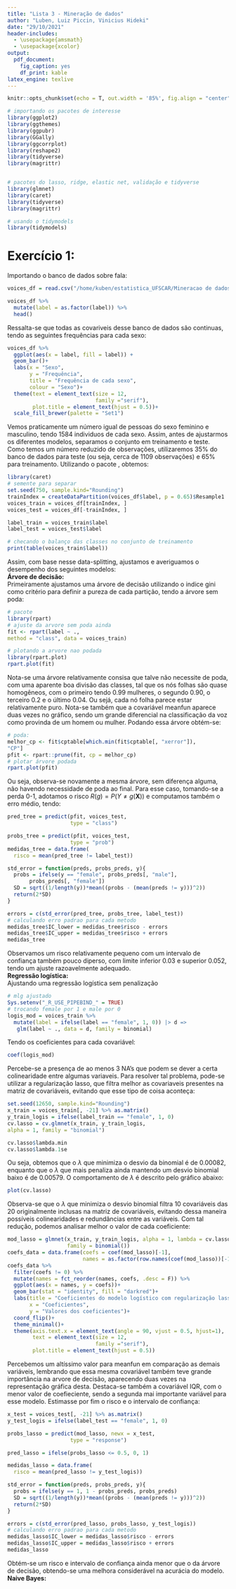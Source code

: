 ```yaml
---
title: "Lista 3 - Mineração de dados"
author: "Luben, Luiz Piccin, Vinicius Hideki"
date: "29/10/2021"
header-includes:
  - \usepackage{amsmath}
  - \usepackage{xcolor}
output: 
  pdf_document:
    fig_caption: yes
    df_print: kable
latex_engine: texlive
---
```

```r
knitr::opts_chunk$set(echo = T, out.width = '85%', fig.align = "center")
```
```r
# importando os pacotes de interesse
library(ggplot2)
library(ggthemes)
library(ggpubr)
library(GGally)
library(ggcorrplot)
library(reshape2)
library(tidyverse)
library(magrittr)


# pacotes do lasso, ridge, elastic net, validação e tidyverse
library(glmnet)
library(caret)
library(tidyverse)
library(magrittr)

# usando o tidymodels
library(tidymodels)
```
# Exercício 1: \
Importando o banco de dados sobre fala:
```r
voices_df = read.csv("/home/kuben/estatistica_UFSCAR/Mineracao de dados/listas/lista_3/voice.csv")

voices_df %>%
  mutate(label = as.factor(label)) %>%
  head()
```
Ressalta-se que todas as covariveis desse banco de dados são continuas, tendo as seguintes frequências para cada sexo:
```r
voices_df %>%
  ggplot(aes(x = label, fill = label)) +
  geom_bar()+
  labs(x = "Sexo",
       y = "Frequência",
       title = "Frequência de cada sexo",
       colour = "Sexo")+
  theme(text = element_text(size = 12, 
                            family ="serif"),
        plot.title = element_text(hjust = 0.5))+
  scale_fill_brewer(palette = "Set1")
```
Vemos praticamente um número igual de pessoas do sexo feminino e masculino, tendo 1584 individuos de cada sexo. Assim, antes de ajustarmos os diferentes modelos, separamos o conjunto em treinamento e teste. Como temos um número reduzido de observações, utilizaremos 35% do banco de dados para teste (ou seja, cerca de 1109 observações) e 65% para treinamento. Utilizando o pacote \textit{caret}, obtemos:
```r
library(caret)
# semente para separar
set.seed(750, sample.kind="Rounding")
trainIndex = createDataPartition(voices_df$label, p = 0.65)$Resample1
voices_train = voices_df[trainIndex, ]
voices_test = voices_df[-trainIndex, ]

label_train = voices_train$label
label_test = voices_test$label

# checando o balanço das classes no conjunto de treinamento
print(table(voices_train$label))
```
Assim, com base nesse data-splitting, ajustamos e averiguamos o desempenho dos seguintes modelos: \
**Árvore de decisão: ** \
Primeiramente ajustamos uma árvore de decisão utilizando o indice gini como critério para definir a pureza de cada partição, tendo a árvore sem poda: 
```r
# pacote
library(rpart)
# ajuste da arvore sem poda ainda
fit <- rpart(label ~ .,
method = "class", data = voices_train)

# plotando a arvore nao podada
library(rpart.plot)
rpart.plot(fit)
```
Nota-se uma árvore relativamente consisa que talve não necessite de poda, com uma aparente boa divisão das classes, tal que os nós folhas são quase homogêneos, com o primeiro tendo 0.99 mulheres, o segundo 0.90, o terceiro 0.2 e o último 0.04. Ou sejá, cada nó folha parece estar relativamente puro. Nota-se também que a covariável meanfun aparece duas vezes no gráfico, sendo um grande diferencial na classificação da voz como provinda de um homem ou mulher. Podando essa árvore obtém-se:
```r
# poda:
melhor_cp <- fit$cptable[which.min(fit$cptable[, "xerror"]),
"CP"]
pfit <- rpart::prune(fit, cp = melhor_cp)
# plotar árvore podada
rpart.plot(pfit)
```
Ou seja, observa-se novamente a mesma árvore, sem diferença alguma, não havendo necessidade de poda ao final. Para esse caso, tomando-se a perda 0-1, adotamos o risco $R(g) = P (Y \neq g(\boldsymbol{X}))$ e computamos também o erro médio, tendo:
```r
pred_tree = predict(pfit, voices_test,
                    type = "class")

probs_tree = predict(pfit, voices_test,
                    type = "prob")
medidas_tree = data.frame(
  risco = mean(pred_tree != label_test))

std_error = function(preds, probs_preds, y){
  probs = ifelse(y == "female", probs_preds[, "male"],
       probs_preds[, "female"])
  SD = sqrt((1/length(y))*mean((probs - (mean(preds != y)))^2))
  return(2*SD) 
}

errors = c(std_error(pred_tree, probs_tree, label_test))
# calculando erro padrao para cada metodo
medidas_tree$IC_lower = medidas_tree$risco - errors
medidas_tree$IC_upper = medidas_tree$risco + errors
medidas_tree
```
Observamos um risco relativamente pequeno com um intervalo de confiança também pouco diperso, com limite inferior 0.03 e superior 0.052, tendo um ajuste razoavelmente adequado.
\
**Regressão logística:** \
Ajustando uma regressão logística sem penalização
```r
# mlg ajustado
Sys.setenv("_R_USE_PIPEBIND_" = TRUE)
# trocando female por 1 e male por 0
logis_mod = voices_train %>%
  mutate(label = ifelse(label == "female", 1, 0)) |> d => 
   glm(label ~ ., data = d, family = binomial)
```
Tendo os coeficientes para cada covariável:
```r
coef(logis_mod)
```
Percebe-se a presença de ao menos 3 NA's que podem se dever a certa colinearidade entre algumas variaveis. Para resolver tal problema, pode-se utilizar a regularização lasso, que filtra melhor as covariaveis presentes na matriz de covariáveis, evitando que esse tipo de coisa aconteça:
```r
set.seed(12650, sample.kind="Rounding")
x_train = voices_train[, -21] %>% as.matrix()
y_train_logis = ifelse(label_train == "female", 1, 0)
cv.lasso = cv.glmnet(x_train, y_train_logis,
alpha = 1, family = "binomial")
```
```r
cv.lasso$lambda.min
cv.lasso$lambda.1se
```
Ou seja, obtemos que o $\lambda$ que minimiza o desvio da binomial é de 0.00082, enquanto que o $\lambda$ que mais penaliza ainda mantendo um desvio binomial baixo é de 0.00579. O comportamento de $\lambda$ é descrito pelo gráfico abaixo:
```r
plot(cv.lasso)
```
Observa-se que o $\lambda$ que minimiza o desvio binomial filtra 10 covariáveis das 20 originalmente inclusas na matriz de covariáveis, evitando dessa maneira possíveis colinearidades e redundâncias entre as variáveis. Com tal redução, podemos analisar melhor o valor de cada coeficiente:
```r
mod_lasso = glmnet(x_train, y_train_logis, alpha = 1, lambda = cv.lasso$lambda.min,
                   family = binomial())
coefs_data = data.frame(coefs = coef(mod_lasso)[-1],
                        names = as.factor(row.names(coef(mod_lasso))[-1]))
coefs_data %>%
  filter(coefs != 0) %>%
  mutate(names = fct_reorder(names, coefs, .desc = F)) %>%
  ggplot(aes(x = names, y = coefs))+
  geom_bar(stat = "identity", fill = "darkred")+
  labs(title = "Coeficientes do modelo logístico com regularização lasso",
       x = "Coeficientes",
       y = "Valores dos coeficientes")+
  coord_flip()+
  theme_minimal()+
  theme(axis.text.x = element_text(angle = 90, vjust = 0.5, hjust=1),
        text = element_text(size = 12, 
                            family ="serif"),
        plot.title = element_text(hjust = 0.5))
```
Percebemos um altíssimo valor para meanfun em comparação as demais variáveis, lembrando que essa mesma covariável também teve grande importância na arvore de decisão, aparecendo duas vezes na representação gráfica desta. Destaca-se também a covariável IQR, com o menor valor de coefieciente, sendo a segunda mai importante variável para esse modelo. Estimasse por fim o risco e o intervalo de confiança:
```r
x_test = voices_test[, -21] %>% as.matrix()
y_test_logis = ifelse(label_test == "female", 1, 0)

probs_lasso = predict(mod_lasso, newx = x_test,
                    type = "response")

pred_lasso = ifelse(probs_lasso <= 0.5, 0, 1)

medidas_lasso = data.frame(
  risco = mean(pred_lasso != y_test_logis))

std_error = function(preds, probs_preds, y){
  probs = ifelse(y == 1, 1 - probs_preds, probs_preds)
  SD = sqrt((1/length(y))*mean((probs - (mean(preds != y)))^2))
  return(2*SD) 
}

errors = c(std_error(pred_lasso, probs_lasso, y_test_logis))
# calculando erro padrao para cada metodo
medidas_lasso$IC_lower = medidas_lasso$risco - errors
medidas_lasso$IC_upper = medidas_lasso$risco + errors
medidas_lasso
```
Obtém-se um risco e intervalo de confiança ainda menor que o da árvore de decisão, obtendo-se uma melhora considerável na acurácia do modelo. \
**Naive Bayes:**







